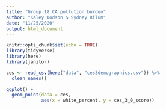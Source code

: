 ```yaml
---
title: "Group 18 CA pollution burden"
author: "Kaley Dodson & Sydney Rilum"
date: "11/25/2020"
output: html_document
---
```


```r
knitr::opts_chunk$set(echo = TRUE)
library(tidyverse)
library(here)
library(janitor)
```

```r
ces <- read_csv(here("data", "ces3demographics.csv")) %>% 
  clean_names()
```

```r
ggplot() +
  geom_point(data = ces,
             aes(x = white_percent, y = ces_3_0_score))
```

